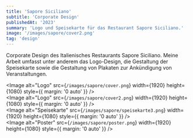 ```yaml
---
title: 'Sapore Siciliano'
subtitle: 'Corporate Design'
publishedAt: '2023'
summary: 'Logo und Speisekarte für das Restaurant Sapore Siciliano.'
image: '/images/sapore/cover2.png'
tag: 'design'
---
```

Corporate Design des Italienisches Restaurants Sapore Siciliano.
Meine Arbeit umfasst unter anderem das Logo-Design, die Gestaltung
der Speisekarte sowie die Gestaltung von Plakaten zur Ankündigung 
von Veranstaltungen.

<Image
  alt="Logo"
  src={`/images/sapore/cover.png`}
  width={1920}
  height={1080}
  style={{ margin: '0 auto' }}
/>
<br />
<Image
  alt="Logo"
  src={`/images/sapore/cover2.png`}
  width={1920}
  height={1080}
  style={{ margin: '0 auto' }}
/>
<br />
<Image
  alt="Speisekarte"
  src={`/images/sapore/speisekarte3.png`}
  width={1920}
  height={1080}
  style={{ margin: '0 auto' }}
/>
<br />
<Image
  alt="Poster"
  src={`/images/sapore/poster.png`}
  width={1920}
  height={1080}
  style={{ margin: '0 auto' }}
/>